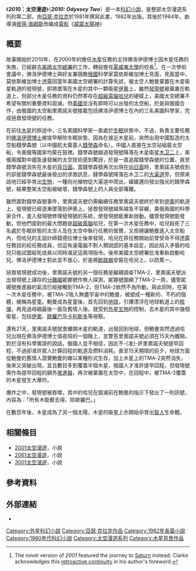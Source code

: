 {{noteTA
|G1=Show
| T=zh-tw:2010太空漫遊 (小說); zh-cn:2010太空漫游 (小说)
| 1=zh-tw:威震太陽神; zh-hk:2010超時空出擊; 威震太陽神=>zh-cn:2010太空漫游;2010超時空出擊=>zh-cn:2010太空漫游;
}}
{{about|小說-{zh-tw:〈;zh-cn:《;}-2010太空漫遊-{zh-tw:〉;zh-cn:》;}-|同名為-{zh-tw:〈;zh-cn:《;}-2010太空漫遊-{zh-tw:〉;zh-cn:》;}-的電影|2010太空漫游 (电影)}}
{{Infobox book | <!-- See Wikipedia:WikiProject_Novels or Wikipedia:WikiProject_Books -->
| name          = 2010太空漫遊<br />''2010: Odyssey Two''
| title_orig    =
| image         = ArthurCClarke 2010OdysseyTwo.jpg
| caption       = 第一版英國封面
| translator    =
| author        = [[亚瑟·克拉克|亚瑟·克拉克]]
| country       = [[英国|英国]]
| language      = [[英语|英语]]
| series        = {{link-en|太空漫遊|Space Odyssey}}
| genre         = [[科幻小说|科幻小说]]
| preceded_by   = [[2001太空漫遊_(小說)|2001太空漫遊]]
| followed_by   = [[2061太空漫遊|2061太空漫遊]]
}}
{{unreferenced|time=2008-8-1}}
《'''2010：太空漫遊'''》（'''''2010: Odyssey Two'''''）是一本[[科幻小說|科幻小說]]，是整部太空漫遊系列的第二部，由[[亞瑟·克拉克|亞瑟·克拉克]]於1981年撰寫此書，1982年出版。其後於1984年，由導演[[彼得·海姆斯|彼得·海姆斯]]改编成[[電影|電影]]《[[威震太陽神|威震太陽神]]》

== 概要 ==

故事開始於2010年，在2000年的擔任[[木星|木星]]任務的主持佛洛伊德博士因木星任務的失敗，已經辭去[[美國太空總署|美國太空總署]]的工作，轉投擔任[[夏威夷大學|夏威夷大學]]的校長<ref name="retcon">The novel version of ''2001'' featured the journey to [[Saturn|Saturn]] instead: Clarke acknowledges this [[retcon|retroactive continuity]] in his author's foreword.</ref>。在一次學術會議中，佛洛伊德博士與好友兼競敵[[俄國|俄國]]科學家莫依斯維加博士見面，見面當中，莫依斯維加博士透露因當年美國太空總署的計算失誤，被太空人鮑曼棄置在木星衛星軌道的發現號，即將墜落在木星的其中一顆衛星[[伊奧|伊奧]]上，雖然[[發現號|發現號]]被棄置在軌道上，但部分木星任務的資料仍然寄存在[[超級電腦|超級電腦]][[HAL_9000|哈兒]]的硬碟上，美國太空總署不希望有關的重要資料毀滅，但[[美國|美國]]並沒有即時可以出發的太空船，於是與俄國合作，由俄國的太空船里奧諾夫號接載包括佛洛伊德博士在內的三名美國科學家，完成拯救發現號的任務。

在前往[[木星|木星]]的旅途中，三名美國科學家一直處於[[冬眠|冬眠]]狀態中。不過，負責主要任務的[[佛洛伊德博士|佛洛伊德博士]]被提早解除冬眠狀態，因為在接近木星前，突然出現中國製造的太空船錢學森號（以中國航太奠基人[[錢學森|錢學森]]命名）。中國人直接在太空站組裝太空船，令美俄等國家均蒙在鼓裡。錢學森號越過發現號降落在木星衛星[[木卫二|木卫二]]上，美俄兩國對中國急速發展的太空技術感到驚訝，於是一直追蹤錢學森號的位置，直至錢學森號消失在木星的[[背日面|背日面]]。當錢學森號再次出現在[[向日面|向日面]]時，里奧諾夫號收到的卻是錢學森號最後發出的求救訊息，錢學森號降落在木卫二的[[大渠道|大渠道]]旁，但原來該地已經孕育出[[生物|生物]]，一種向光植物從大渠道中爬出，緩緩邁向發出強光的錢學森號，結果整架太空船被破壞，錢學森號上的人員全部罹難。

雖然面對錢學森號事件，里奧諾夫號仍需繼續任務里奧諾夫號終於來到[[伊奧|伊奧]]的軌道上，發現號已經逐漸墜落到伊奧上，拯救發現號越來越急不容緩，美俄兩國的科學家合作，進入發現號修理發現號的系統，使發現號能重新啟動。儘管發現號能發動，但他們面對的最大問題是[[超級電腦|超級電腦]]哈兒，在第一次木星任務中，哈兒殺死了三名處於冬眠狀態的太空人及在太空中執行任務的普爾，又拒絕讓鮑曼進入太空船內，但哈兒的主設計師錢德拉博士後來發現，哈兒在原任務開始前曾受命不得透露任務目的給任務成員，但這有違電腦不對人類說謊的基本設定，因此陷入矛盾的哈兒只能試圖殺死成員以同時滿足這兩項指令。後來美國太空總署批准重新啟動哈兒，佛洛伊德博士對此並不放心，於是將[[斷路器|斷路器]]安裝在哈兒上，以防萬一。

拯救發現號成功後，里奧諾夫號的另一個任務是繼續調查TMA-2，里奧諾夫號派出發現號上謹存的[[分離艙|分離艙]]妮娜號作無人探測，妮娜號圍繞了TMA-2一周，儘管妮娜號推進器的氣流已經接觸到TMA-2，但TMA-2依然不為所動。與此同時，在第一次木星任務中，被TMA-2吸入無盡宇宙中的鮑曼，被塑成一種新的、不朽的個體，被稱為星童。鮑曼成為星童後，首先回到[[地球|地球]]，引爆漂浮在地球軌道上的[[核彈|核彈]]，再見過母親最後一面及舊情人後，就受到[[外星生物|外星生物]]的控制，去木星的其中幾個衛星，包括[[木衛一|伊奧]]、[[木衛二|歐羅巴]]及[[木衛四|卡利斯多]]等視察。

還有21天，里奧諾夫號就會離開木星的軌道，出發回到地球，但鮑曼突然透過哈兒出現在佛洛伊德博士值夜班的一個晚上，並警告里奧諾夫號必須在15天內離開。對於沒有科學實證的說話，俄國人並不相信，因此不-{准}-許里奧諾夫號提早回程，不過卻准許眾人計算回程的軌道及燃料消耗。直至15天期限的前夕，地球方面從鮑曼的舊情人證實鮑曼的確以某種形式生存，加上木星上的TMA-2突然消失，後來又突破出現，並且數目多到覆蓋半個木星，俄國人才准許提早回程，但發現號需作為提早回程的額外[[推進器|推進器]]，再次被棄置在太空中，在回程中，被TMA-2覆蓋的木星發生大爆炸。

爆炸之中，發現號被吞噬，其中的哈兒在毀滅前在鮑曼的指示下發出了一則訊號，內容為：「所有木衛都去得，除歐羅巴。」

在數百年後，木星成為了另一個太陽，木星的衛星上亦開始孕育出[[智人|智人]]生命體。

==相關條目==
* [[2001太空漫遊_(小說)|2001太空漫遊]]，小說
* [[2061太空漫遊|2061太空漫遊]]，小說
* [[3001太空漫遊|3001太空漫遊]]，小說

==參考資料==
<div class="references-small">
<references />
</div>

==外部連結==
* {{isfdb title|2484}}

{{太空漫遊系列}}

[[Category:外星科幻小說|Category:外星科幻小說]]
[[Category:亞瑟·克拉克作品|Category:亞瑟·克拉克作品]]
[[Category:1982年長篇小說|Category:1982年長篇小說]]
[[Category:1980年代科幻小說|Category:1980年代科幻小說]]
[[Category:太空漫遊系列|Category:太空漫遊系列]]
[[Category:木星背景作品|Category:木星背景作品]]